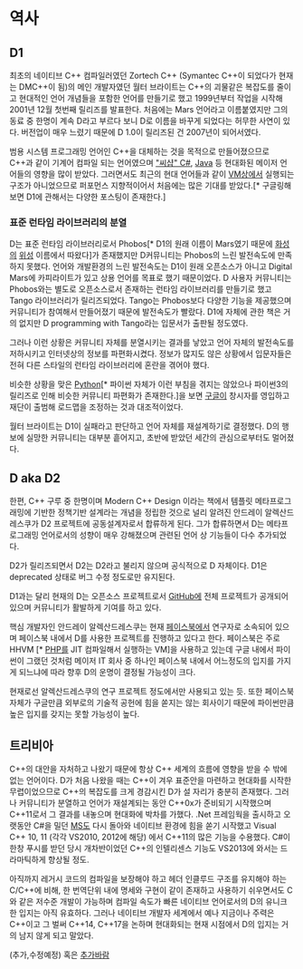 = 역사 =
== D1 ==
최초의 네이티브 C++ 컴파일러였던 Zortech C++ (Symantec C++이 되었다가 현재는 DMC++이 됨)의 메인 개발자였던 월터 브라이트는 C++의 괴물같은 복잡도를 줄이고 현대적인 언어 개념들을 포함한 언어를 만들기로 했고 1999년부터 작업을 시작해 2001년 12월 첫번째 릴리즈를 발표한다. 처음에는 Mars 언어라고 이름붙였지만 그의 동료 중 한명이 계속 D라고 부르다 보니 D로 이름을 바꾸게 되었다는 허무한 사연이 있다. 버전업이 매우 느렸기 때문에 D 1.0이 릴리즈된 건 2007년이 되어서였다.

범용 시스템 프로그래밍 언어인 C++을 대체하는 것을 목적으로 만들어졌으므로 C++과 같이 기계어 컴파일 되는 언어였으며 [["씨샵" C#]], [[Java]] 등 현대화된 메이저 언어들의 영향을 많이 받았다. 그러면서도 최근의 현대 언어들과 같이 [[VM]]상에서 실행되는 구조가 아니었으므로 퍼포먼스 지향적이어서 처음에는 많은 기대를 받았다.[* 구글링해보면 D1에 관해서는 다양한 포스팅이 존재한다.]

=== 표준 런타임 라이브러리의 분열 ===
D는 표준 런타임 라이브러리로서 Phobos[* D1의 원래 이름이 Mars였기 때문에 [[화성]]의 [[위성]] 이름에서 따왔다]가 존재했지만 D커뮤니티는 Phobos의 느린 발전속도에 만족하지 못했다. 언어와 개발환경의 느린 발전속도는 D1이 원래 오픈소스가 아니고 Digital Mars에 카피라이트가 있고 상용 언어를 목표로 했기 때문이었다. D 사용자 커뮤니티는 Phobos와는 별도로 오픈소스로서 존재하는 런타임 라이브러리를 만들기로 했고 Tango 라이브러리가 릴리즈되었다. Tango는 Phobos보다 다양한 기능을 제공했으며 커뮤니티가 참여해서 만들어졌기 때문에 발전속도가 빨랐다. D1에 자체에 관한 책은 거의 없지만 D programming with Tango라는 입문서가 출판될 정도였다.

그러나 이런 상황은 커뮤니티 자체를 분열시키는 결과를 낳았고 언어 자체의 발전속도를 저하시키고 인터넷상의 정보를 파편화시켰다. 정보가 많지도 않은 상황에서 입문자들은 전혀 다른 스타일의 런타임 라이브러리에 혼란을 겪어야 했다.

비슷한 상황을 맞은 [[Python]][* 파이썬 자체가 이런 부침을 겪지는 않았으나 파이썬3의 릴리즈로 인해 비슷한 커뮤니티 파편화가 존재한다.]을 보면 [[구글]]이 창시자를 영입하고 재단이 출범해 로드맵을 조정하는 것과 대조적이었다.

월터 브라이트는 D1이 실패라고 판단하고 언어 자체를 재설계하기로 결정했다. D의 행보에 실망한 커뮤니티는 대부분 흩어지고, 초반에 받았던 세간의 관심으로부터도 멀어졌다.


== D aka D2 ==
한편, C++ 구루 중 한명이며 Modern C++ Design 이라는 책에서 템플릿 메타프로그래밍에 기반한 정책기반 설계라는 개념을 정립한 것으로 널리 알려진 안드레이 알렉산드레스쿠가 D2 프로젝트에 공동설계자로서 합류하게 된다. 그가 합류하면서 D는 메타프로그래밍 언어로서의 성향이 매우 강해졌으며 관련된 언어 상 기능들이 다수 추가되었다.

D2가 릴리즈되면서 D2는 D2라고 불리지 않으며 공식적으로 D 자체이다. D1은 deprecated 상태로 버그 수정 정도로만 유지된다.

D1과는 달리 현재의 D는 오픈소스 프로젝트로서 [[GitHub]]에 전체 프로젝트가 공개되어 있으며 커뮤니티가 활발하게 기여를 하고 있다. 

핵심 개발자인 안드레이 알렉산드레스쿠는 현재 [[페이스북]]에서 연구자로 소속되어 있으며 페이스북 내에서 D를 사용한 프로젝트를 진행하고 있다고 한다. 페이스북은 주로 HHVM [* [[PHP]]를 JIT 컴파일해서 실행하는 VM]을 사용하고 있는데 구글 내에서 파이썬이 그랬던 것처럼 메이저 IT 회사 중 하나인 페이스북 내에서 어느정도의 입지를 가지게 되느냐에 따라 향후 D의 운명이 결정될 가능성이 크다.

현재로선 알렉산드레스쿠의 연구 프로젝트 정도에서만 사용되고 있는 듯. 또한 페이스북 자체가 구글만큼 외부로의 기술적 공헌에 힘을 쏟지는 않는 회사이기 때문에 파이썬만큼 높은 입지를 갖지는 못할 가능성이 높다.
== 트리비아 == 
C++의 대안을 자처하고 나왔기 때문에 항상 C++ 세계의 흐름에 영향을 받을 수 밖에 없는 언어이다. D가 처음 나왔을 때는 C++이 겨우 표준안을 마련하고 현대화를 시작한 무렵이었으므로 C++의 복잡도를 크게 경감시킨 D가 설 자리가 충분히 존재했다. 그러나 커뮤니티가 분열하고 언어가 재설계되는 동안 C++0x가 준비되기 시작했으며 C++11로서 그 결과를 내놓으며 현대화에 박차를 가했다. .Net 프레임웍을 출시하고 오랫동안 C#을 밀던 [[MS]]도 다시 돌아와 네이티브 환경에 힘을 쏟기 시작했고 Visual C++ 10, 11 (각각 VS2010, 2012에 해당) 에서 C++11의 많은 기능을 수용했다. C#이 한창 푸시를 받던 당시 개차반이었던 C++의 인텔리센스 기능도 VS2013에 와서는 드라마틱하게 향상될 정도.

아직까지 레거시 코드의 컴파일을 보장해야 하고 헤더 인클루드 구조를 유지해야 하는 C/C++에 비해, 한 번역단위 내에 명세와 구현이 같이 존재하고 사용하기 쉬우면서도 C와 같은 저수준 개발이 가능하며 컴파일 속도가 빠른 네이티브 언어로서의 D의 유니크한 입지는 아직 유효하다. 그러나 네이티브 개발자 세계에서 예나 지금이나 주력은 C++이고 그 벌써 C++14, C++17을 논하며 현대화되는 현재 시점에서 D의 입지는 거의 남지 않게 되고 말았다.


(추가,수정예정) 혹은 [[추가바람]]

